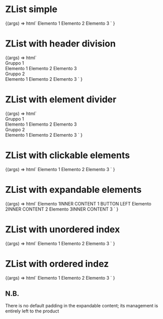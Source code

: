 
<Meta
  title="List/ZList"
  component="z-list"
/>

# ZList simple

<Canvas>
  <Story name="z-list-simple">
    {(args) =>
      html`
        <z-list>
          <z-list-group>
            <z-list-element>Elemento 1</z-list-element>
            <z-list-element>Elemento 2</z-list-element>
            <z-list-element>Elemento 3</z-list-element>
          </z-list-group>
        </z-list>
      `
    }
  </Story>
</Canvas>

<ArgsTable of="z-list" />

# ZList with header division

<Canvas>
  <Story name="z-list-with-header-divider">
    {(args) =>
      html`<z-list>
        <z-list-group divider-type="header">
          <div slot="header-title">Gruppo 1</div>
          <z-list-element>Elemento 1</z-list-element>
          <z-list-element>Elemento 2</z-list-element>
          <z-list-element>Elemento 3</z-list-element>
        </z-list-group>
        <z-list-group divider-type="header">
          <div slot="header-title">Gruppo 2</div>
          <z-list-element>Elemento 1</z-list-element>
          <z-list-element>Elemento 2</z-list-element>
          <z-list-element>Elemento 3</z-list-element>
        </z-list-group>
      </z-list> `
    }
  </Story>
</Canvas>

# ZList with element divider

<Canvas>
  <Story name="z-list-with-element-divider">
    {(args) =>
      html`<z-list>
        <z-list-group divider-type="element">
          <div slot="header-title">Gruppo 1</div>
          <z-list-element>Elemento 1</z-list-element>
          <z-list-element>Elemento 2</z-list-element>
          <z-list-element>Elemento 3</z-list-element>
        </z-list-group>
        <z-list-group divider-type="element">
          <div slot="header-title">Gruppo 2</div>
          <z-list-element>Elemento 1</z-list-element>
          <z-list-element>Elemento 2</z-list-element>
          <z-list-element>Elemento 3</z-list-element>
        </z-list-group>
      </z-list>`
    }
  </Story>
</Canvas>

# ZList with clickable elements

<Canvas>
  <Story name="z-list-with-clickable-elements">
    {(args) =>
      html`<z-list>
        <z-list-group>
          <z-list-element clickable>Elemento 1</z-list-element>
          <z-list-element clickable>Elemento 2</z-list-element>
          <z-list-element clickable>Elemento 3</z-list-element>
        </z-list-group>
      </z-list>`
    }
  </Story>
</Canvas>

# ZList with expandable elements

<Canvas>
  <Story name="z-list-with-expandable-elements">
    {(args) =>
      html`<z-list size="large">
        <z-list-group divider-type="element">
          <z-list-element
            expandable
            align-button="left"
            expandable-style="accordion"
            ><span>Elemento 1</span><span slot="inner-content">INNER CONTENT 1 BUTTON LEFT</span></z-list-element
          >
          <z-list-element
            expandable
            align-button="right"
            expandable-style="menu"
            ><span>Elemento 2</span><span slot="inner-content">INNER CONTENT 2</span></z-list-element
          >
          <z-list-element
            expandable
            align-button="right"
            expandable-style="menu"
            ><span>Elemento 3</span><span slot="inner-content">INNER CONTENT 3</span></z-list-element
          >
        </z-list-group>
      </z-list>`
    }
  </Story>
</Canvas>

# ZList with unordered index

<Canvas>
  <Story name="z-list-with-unordered-index">
    {(args) =>
      html`<z-list>
        <z-list-group list-type="unordered">
          <z-list-element>Elemento 1</z-list-element>
          <z-list-element>Elemento 2</z-list-element>
          <z-list-element>Elemento 3</z-list-element>
        </z-list-group>
      </z-list>`
    }
  </Story>
</Canvas>

# ZList with ordered indez

<Canvas>
  <Story name="z-list-with-ordered-index">
    {(args) =>
      html`<z-list>
        <z-list-group list-type="ordered">
          <z-list-element>Elemento 1</z-list-element>
          <z-list-element>Elemento 2</z-list-element>
          <z-list-element>Elemento 3</z-list-element>
        </z-list-group>
      </z-list>`
    }
  </Story>
</Canvas>

## N.B.

There is no default padding in the expandable content; its management is entirely left to the product
